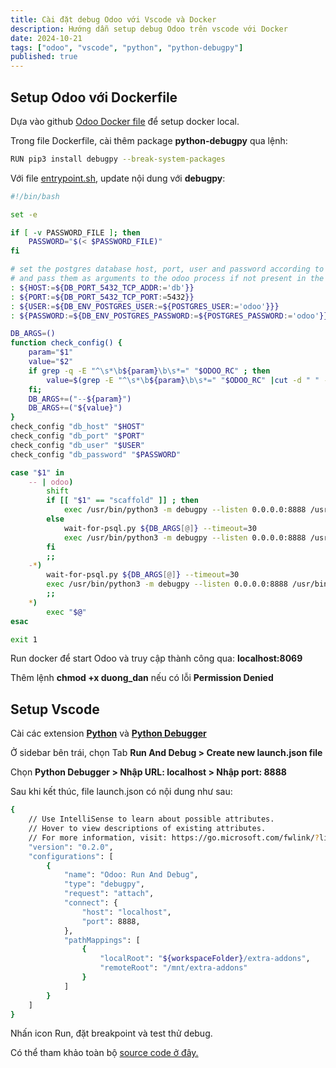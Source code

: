 ```yaml
---
title: Cài đặt debug Odoo với Vscode và Docker
description: Hướng dẫn setup debug Odoo trên vscode với Docker
date: 2024-10-21
tags: ["odoo", "vscode", "python", "python-debugpy"]
published: true
---
```


## Setup Odoo với Dockerfile

Dựa vào github [Odoo Docker file](https://github.com/odoo/docker/tree/master/18.0) để setup docker local.

Trong file Dockerfile, cài thêm package **python-debugpy** qua lệnh:

```bash
RUN pip3 install debugpy --break-system-packages
```

Với file [entrypoint.sh](https://github.com/odoo/docker/blob/master/18.0/entrypoint.sh), update nội dung với **debugpy**:

```bash
#!/bin/bash

set -e

if [ -v PASSWORD_FILE ]; then
    PASSWORD="$(< $PASSWORD_FILE)"
fi

# set the postgres database host, port, user and password according to the environment
# and pass them as arguments to the odoo process if not present in the config file
: ${HOST:=${DB_PORT_5432_TCP_ADDR:='db'}}
: ${PORT:=${DB_PORT_5432_TCP_PORT:=5432}}
: ${USER:=${DB_ENV_POSTGRES_USER:=${POSTGRES_USER:='odoo'}}}
: ${PASSWORD:=${DB_ENV_POSTGRES_PASSWORD:=${POSTGRES_PASSWORD:='odoo'}}}

DB_ARGS=()
function check_config() {
    param="$1"
    value="$2"
    if grep -q -E "^\s*\b${param}\b\s*=" "$ODOO_RC" ; then       
        value=$(grep -E "^\s*\b${param}\b\s*=" "$ODOO_RC" |cut -d " " -f3|sed 's/["\n\r]//g')
    fi;
    DB_ARGS+=("--${param}")
    DB_ARGS+=("${value}")
}
check_config "db_host" "$HOST"
check_config "db_port" "$PORT"
check_config "db_user" "$USER"
check_config "db_password" "$PASSWORD"

case "$1" in
    -- | odoo)
        shift
        if [[ "$1" == "scaffold" ]] ; then
            exec /usr/bin/python3 -m debugpy --listen 0.0.0.0:8888 /usr/bin/odoo "$@"
        else
            wait-for-psql.py ${DB_ARGS[@]} --timeout=30
            exec /usr/bin/python3 -m debugpy --listen 0.0.0.0:8888 /usr/bin/odoo "$@" "${DB_ARGS[@]}"
        fi
        ;;
    -*)
        wait-for-psql.py ${DB_ARGS[@]} --timeout=30
        exec /usr/bin/python3 -m debugpy --listen 0.0.0.0:8888 /usr/bin/odoo "$@" "${DB_ARGS[@]}"
        ;;
    *)
        exec "$@"
esac

exit 1
```

Run docker để start Odoo và truy cập thành công qua: **localhost:8069**

Thêm lệnh **chmod +x duong_dan** nếu có lỗi **Permission Denied**

## Setup Vscode

Cài các extension **[Python](https://marketplace.visualstudio.com/items?itemName=ms-python.python)** và **[Python Debugger](https://marketplace.visualstudio.com/items?itemName=ms-python.debugpy)**

Ở sidebar bên trái, chọn Tab **Run And Debug > Create new launch.json file**

Chọn **Python Debugger > Nhập URL: localhost > Nhập port: 8888**

Sau khi kết thúc, file launch.json có nội dung như sau:

```bash
{
    // Use IntelliSense to learn about possible attributes.
    // Hover to view descriptions of existing attributes.
    // For more information, visit: https://go.microsoft.com/fwlink/?linkid=830387
    "version": "0.2.0",
    "configurations": [
        {
            "name": "Odoo: Run And Debug",
            "type": "debugpy",
            "request": "attach",
            "connect": {
                "host": "localhost",
                "port": 8888,
            },
            "pathMappings": [
                {
                    "localRoot": "${workspaceFolder}/extra-addons",
                    "remoteRoot": "/mnt/extra-addons"
                }
            ]
        }
    ]
}
```

Nhấn icon Run, đặt breakpoint và test thử debug.

Có thể tham khảo toàn bộ [source code ở đây.](https://github.com/nvnhan0810/notes-content/tree/main/vscode-odoo-debugpy)